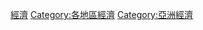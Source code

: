 {{Commonscat|Economy of the Middle East}}

[[Category:中東|經濟]]
[[Category:各地區經濟|Category:各地區經濟]]
[[Category:亞洲經濟|Category:亞洲經濟]]